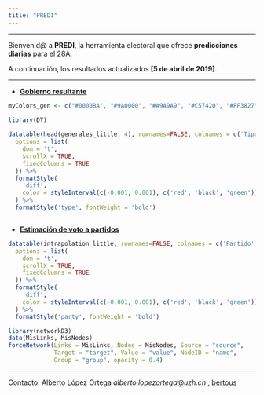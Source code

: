 ```yaml
---
title: "PREDI"
---
```

_________
 Bienvenid@ a __PREDI__, la herramienta electoral que ofrece __predicciones diarias__ para el 28A. 
 

A continuación, los resultados actualizados __[5 de abril de 2019]__. 
 
-------------------

- __[Gobierno resultante](https://aloport.github.io/predi/gobierno.html)__

```r
myColors_gen <- c("#0000BA", "#9A0000", "#A9A9A9", "#C57420", "#FF3827", "#FF9300", "#04AAFF")
 
library(DT)

datatable(head(generales_little, 4), rownames=FALSE, colnames = c('Tipo de gobierno', 'Probabilidad', 'Tendencia'), extensions = 'FixedColumns',
  options = list(
    dom = 't',
    scrollX = TRUE,
    fixedColumns = TRUE
  )) %>%
  formatStyle(
    'diff',
    color = styleInterval(c(-0.001, 0.001), c('red', 'black', 'green'))
  ) %>%
  formatStyle('type', fontWeight = 'bold')



```

- __[Estimación de voto a partidos](https://aloport.github.io/predi/voto.html)__

```r


datatable(intrapolation_little, rownames=FALSE, colnames = c('Partido', 'Voto', 'Tendencia'), extensions = 'FixedColumns',
  options = list(
    dom = 't',
    scrollX = TRUE,
    fixedColumns = TRUE
  )) %>%
  formatStyle(
    'diff',
    color = styleInterval(c(-0.001, 0.001), c('red', 'black', 'green'))
  ) %>%
  formatStyle('party', fontWeight = 'bold')

```

```r

library(networkD3)
data(MisLinks, MisNodes)
forceNetwork(Links = MisLinks, Nodes = MisNodes, Source = "source",
             Target = "target", Value = "value", NodeID = "name",
             Group = "group", opacity = 0.4)


```

__________

Contacto: Alberto López Ortega _alberto.lopezortega@uzh.ch_ , [bertous](https://twitter.com/bertous)
